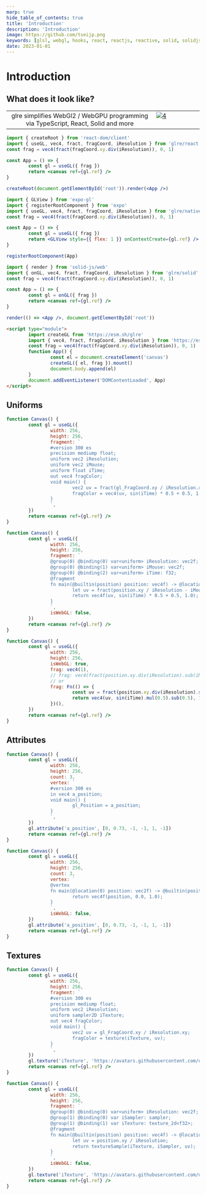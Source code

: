 ```yaml
---
marp: true
hide_table_of_contents: true
title: 'Introduction'
description: 'Introduction'
image: https://github.com/tseijp.png
keywords: [glsl, webgl, hooks, react, reactjs, reactive, solid, solidjs, typescript]
date: 2023-01-01
---
```



# Introduction

## What does it look like?

<table>
        <tbody>
                <tr>
                        <td width="7500px" align="center" valign="center">
                                glre simplifies WebGl2 / WebGPU programming via TypeScript, React, Solid and more
                        </td>
                        <td width="2500px" valign="top">
                                <a href="https://codesandbox.io/s/glre-basic-demo-ppzo3d">
                                        <img alt="4" src="https://i.imgur.com/Lb3h9fs.jpg"></img>
                                </a>
                        </td>
                </tr>
        </tbody>
</table>

<Tabs>
<TabItem value="react" label="React">

```jsx
import { createRoot } from 'react-dom/client'
import { useGL, vec4, fract, fragCoord, iResolution } from 'glre/react'
const frag = vec4(fract(fragCoord.xy.div(iResolution)), 0, 1)

const App = () => {
        const gl = useGL({ frag })
        return <canvas ref={gl.ref} />
}

createRoot(document.getElementById('root')).render(<App />)
```

</TabItem>
<TabItem value="react-native" label="React Native">

```jsx
import { GLView } from 'expo-gl'
import { registerRootComponent } from 'expo'
import { useGL, vec4, fract, fragCoord, iResolution } from 'glre/native'
const frag = vec4(fract(fragCoord.xy.div(iResolution)), 0, 1)

const App = () => {
        const gl = useGL({ frag })
        return <GLView style={{ flex: 1 }} onContextCreate={gl.ref} />
}

registerRootComponent(App)
```

</TabItem>
<TabItem value="solid-js" label="Solid.js">

```jsx
import { render } from 'solid-js/web'
import { onGL, vec4, fract, fragCoord, iResolution } from 'glre/solid'
const frag = vec4(fract(fragCoord.xy.div(iResolution)), 0, 1)

const App = () => {
        const gl = onGL({ frag })
        return <canvas ref={gl.ref} />
}

render(() => <App />, document.getElementById('root'))
```

</TabItem>
<TabItem value="esm" label="ESM">

```html
<script type="module">
        import createGL from 'https://esm.sh/glre'
        import { vec4, fract, fragCoord, iResolution } from 'https://esm.sh/glre'
        const frag = vec4(fract(fragCoord.xy.div(iResolution)), 0, 1)
        function App() {
                const el = document.createElement('canvas')
                createGL({ el, frag }).mount()
                document.body.append(el)
        }
        document.addEventListener('DOMContentLoaded', App)
</script>
```

</TabItem>
</Tabs>

## Uniforms

<Tabs>
<TabItem value="webgl" label="WebGL">

```jsx live
function Canvas() {
        const gl = useGL({
                width: 256,
                height: 256,
                fragment: `
                #version 300 es
                precision mediump float;
                uniform vec2 iResolution;
                uniform vec2 iMouse;
                uniform float iTime;
                out vec4 fragColor;
                void main() {
                        vec2 uv = fract(gl_FragCoord.xy / iResolution.xy - iMouse);
                        fragColor = vec4(uv, sin(iTime) * 0.5 + 0.5, 1.0);
                }
                `,
        })
        return <canvas ref={gl.ref} />
}
```

</TabItem>
<TabItem value="webgpu" label="WebGPU">

```jsx live
function Canvas() {
        const gl = useGL({
                width: 256,
                height: 256,
                fragment: `
                @group(0) @binding(0) var<uniform> iResolution: vec2f;
                @group(0) @binding(1) var<uniform> iMouse: vec2f;
                @group(0) @binding(2) var<uniform> iTime: f32;
                @fragment
                fn main(@builtin(position) position: vec4f) -> @location(0) vec4f {
                        let uv = fract(position.xy / iResolution - iMouse);
                        return vec4f(uv, sin(iTime) * 0.5 + 0.5, 1.0);
                }
                `,
                isWebGL: false,
        })
        return <canvas ref={gl.ref} />
}
```

</TabItem>
<TabItem value="tsl" label="TSL (TypeScript Shading Language)">

```jsx live
function Canvas() {
        const gl = useGL({
                width: 256,
                height: 256,
                isWebGL: true,
                frag: vec4(1),
                // frag: vec4(fract(position.xy.div(iResolution).sub(iMouse)), sin(iTime).mul(0.5).sub(0.5), 1.0),
                // or
                frag: Fn(() => {
                        const uv = fract(position.xy.div(iResolution).sub(iMouse))
                        return vec4(uv, sin(iTime).mul(0.5).sub(0.5), 1.0)
                })(),
        })
        return <canvas ref={gl.ref} />
}
```

</TabItem>
</Tabs>

## Attributes

<Tabs>
<TabItem value="webgl" label="WebGL">

```jsx live
function Canvas() {
        const gl = useGL({
                width: 256,
                height: 256,
                count: 3,
                vertex: `
                #version 300 es
                in vec4 a_position;
                void main() {
                        gl_Position = a_position;
                }
                `,
        })
        gl.attribute('a_position', [0, 0.73, -1, -1, 1, -1])
        return <canvas ref={gl.ref} />
}
```

</TabItem>
<TabItem value="webgpu" label="WebGPU">

```jsx live
function Canvas() {
        const gl = useGL({
                width: 256,
                height: 256,
                count: 3,
                vertex: `
                @vertex
                fn main(@location(0) position: vec2f) -> @builtin(position) vec4f {
                        return vec4f(position, 0.0, 1.0);
                }
                `,
                isWebGL: false,
        })
        gl.attribute('a_position', [0, 0.73, -1, -1, 1, -1])
        return <canvas ref={gl.ref} />
}
```

</TabItem>
</Tabs>

## Textures

<Tabs>
<TabItem value="webgl" label="WebGL">

```jsx live
function Canvas() {
        const gl = useGL({
                width: 256,
                height: 256,
                fragment: `
                #version 300 es
                precision mediump float;
                uniform vec2 iResolution;
                uniform sampler2D iTexture;
                out vec4 fragColor;
                void main() {
                        vec2 uv = gl_FragCoord.xy / iResolution.xy;
                        fragColor = texture(iTexture, uv);
                }
                `,
        })
        gl.texture('iTexture', 'https://avatars.githubusercontent.com/u/40712342')
        return <canvas ref={gl.ref} />
}
```

</TabItem>
<TabItem value="webgpu" label="WebGPU">

```jsx live
function Canvas() {
        const gl = useGL({
                width: 256,
                height: 256,
                fragment: `
                @group(0) @binding(0) var<uniform> iResolution: vec2f;
                @group(1) @binding(0) var iSampler: sampler;
                @group(1) @binding(1) var iTexture: texture_2d<f32>;
                @fragment
                fn main(@builtin(position) position: vec4f) -> @location(0) vec4f {
                        let uv = position.xy / iResolution;
                        return textureSample(iTexture, iSampler, uv);
                }
                `,
                isWebGL: false,
        })
        gl.texture('iTexture', 'https://avatars.githubusercontent.com/u/40712342')
        return <canvas ref={gl.ref} />
}
```

</TabItem>
</Tabs>
